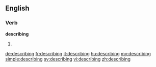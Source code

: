 ==English==

===Verb===
'''describing'''

# {{present participle of|describe}}

[[de:describing]]
[[fr:describing]]
[[it:describing]]
[[hu:describing]]
[[my:describing]]
[[simple:describing]]
[[sv:describing]]
[[vi:describing]]
[[zh:describing]]